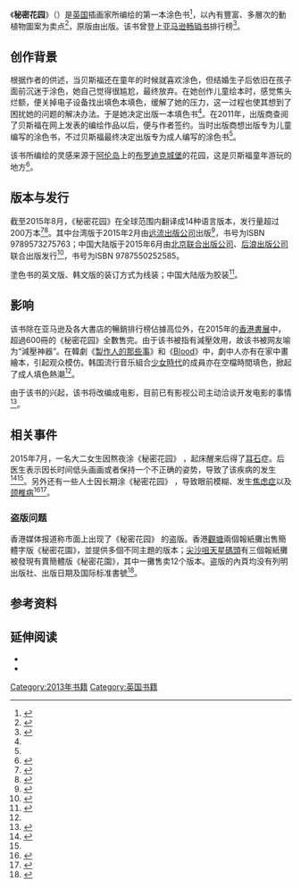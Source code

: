 {{Infobox book
|書名      = 秘密花园
|圖像      = [[File:Secret_Garden_Book.jpg|200px]]
|圖像說明  = 英文版封面
|作者      = {{link-en|乔汉娜·贝斯福|Johanna Basford}}
|原名      = Secret Garden: An Inky Treasure Hunt and Colouring Book
|中文書名  = 秘密花园
|譯者      = 吳琪仁（台湾）
|出版地    = {{GBR}}
|語言      = 英语
|類型      = 艺术类
|出版者    = {{link-en|劳伦斯·金出版公司|Laurence King Publishing}}
|出版日期  = 2013年
|中文版    = 2015年2月（台湾）<br>2015年6月（中国大陆）
|媒介      = 纸质
|頁數      = 96页
|開本      = 
|isbn      = 9781780671062
|下一部作品= [[魔法森林|魔法森林]]
|引用      = 
}}

《'''秘密花园'''》（{{lang-en|''Secret Garden: An Inky Treasure Hunt and Colouring Book''}}）是[[英国|英国]]插画家{{link-en|乔汉娜·贝斯福|Johanna Basford}}所编绘的第一本涂色书<ref name="脑洞大开">{{cite news|date=2015年7月15日|title=涂色书《秘密花园》火爆 看读者如何脑洞大开|url=http://news.163.com/15/0715/16/AUJ0L0MG00014JB6_3.html|newspaper=[[人民网|人民网]]|location=|accessdate=2015年10月1日|archive-url=https://web.archive.org/web/20150729022502/http://news.163.com/15/0715/16/AUJ0L0MG00014JB6_3.html|archive-date=2015年7月29日|dead-url=yes}}</ref>，以內有豐富、多層次的動植物圖案为卖点<ref name="着迷">{{cite news|date=2015年7月28日|title=填色書《秘密花園》令人着迷的5個秘密|url=http://topick.hket.com/article/655610/%E5%A1%AB%E8%89%B2%E6%9B%B8%E3%80%8A%E7%A7%98%E5%AF%86%E8%8A%B1%E5%9C%92%E3%80%8B%E4%BB%A4%E4%BA%BA%E7%9D%80%E8%BF%B7%E7%9A%845%E5%80%8B%E7%A7%98%E5%AF%86|newspaper=香港经济日报|location=|accessdate=2015年10月1日|archive-date=2015年8月13日|archive-url=https://web.archive.org/web/20150813032527/http://topick.hket.com/article/655610/%E5%A1%AB%E8%89%B2%E6%9B%B8%E3%80%8A%E7%A7%98%E5%AF%86%E8%8A%B1%E5%9C%92%E3%80%8B%E4%BB%A4%E4%BA%BA%E7%9D%80%E8%BF%B7%E7%9A%845%E5%80%8B%E7%A7%98%E5%AF%86|dead-url=no}}</ref>，原版由{{link-en|劳伦斯·金出版公司|Laurence King Publishing}}出版。该书曾登上[[亞馬遜公司|亚马逊]][[畅销书|畅销书]]排行榜<ref name="BusinessTimes">{{cite news |last=Herman |first=Barbara |date=March 30, 2015 |title='Secret Garden' Coloring Book Outsells Harper Lee As Adults Seek 'Digital Detox' |url=http://www.ibtimes.com/secret-garden-coloring-book-outsells-harper-lee-adults-seek-digital-detox-1863678 |newspaper=[[国际财经时报|国际财经时报]] |location= |access-date=March 30, 2015 |archive-date=2015-09-24 |archive-url=https://web.archive.org/web/20150924135635/http://www.ibtimes.com/secret-garden-coloring-book-outsells-harper-lee-adults-seek-digital-detox-1863678 |dead-url=no }}</ref>。

==创作背景==
根据作者的供述，当贝斯福还在童年的时候就喜欢涂色，但结婚生子后依旧在孩子面前沉迷于涂色，她自己觉得很尴尬，最终放弃。在她创作儿童绘本时，感觉焦头烂额，便关掉电子设备找出填色本填色，缓解了她的压力，这一过程也使其想到了困扰她的问题的解决办法。于是她决定出版一本填色书<ref name="脑洞大开"/>。在2011年，出版商查阅了贝斯福在网上发表的编绘作品以后，便与作者签约。当时出版商想出版专为儿童编写的涂色书，不过贝斯福最终决定出版专为成人编写的涂色书<ref name="BusinessTimes"/>。

该书所编绘的灵感来源于[[阿伦岛|阿伦岛]]上的[[布罗迪克城堡|布罗迪克城堡]]的花园，这是贝斯福童年游玩的地方<ref>{{cite news |last=Frank |first=Priscilla |date=2015年3月24日 |title=A Coloring Book For Adults, Because Everyone Deserves To Unleash Their Inner Creative |url=http://www.huffingtonpost.com/2015/03/24/johanna-basford_n_6925752.html |newspaper=[[赫芬顿邮报|赫芬顿邮报]] |location= |accessdate=2015年3月30日 |archive-date=2015年3月29日 |archive-url=https://web.archive.org/web/20150329054522/http://www.huffingtonpost.com/2015/03/24/johanna-basford_n_6925752.html |dead-url=no }}</ref>。

==版本与发行==
截至2015年8月，《秘密花园》在全球范围内翻译成14种语言版本，发行量超过200万本<ref>{{cite news |last=Baker |first=Keiligh |date=2015年3月5日 |title=The colour of money: British author sells more than a million copies around the world of her colouring-in books for grown-ups |url=http://www.dailymail.co.uk/news/article-2981484/British-author-sells-million-copies-colouring-book-adults.html |newspaper=[[每日邮报|每日邮报]] |accessdate=2015年3月30日 |archive-date=2015年4月2日 |archive-url=https://web.archive.org/web/20150402151753/http://www.dailymail.co.uk/news/article-2981484/British-author-sells-million-copies-colouring-book-adults.html |dead-url=no }}</ref><ref>{{cite news |date=2015年8月4日 |title=《秘密花园》告诉你纸质书还在（经济透视） |url=http://news.xinhuanet.com/newmedia/2015-08/04/c_134478776.htm |newspaper=[[人民日报|人民日报]] |location= |accessdate=2015年10月1日 |archive-date=2015年10月1日 |archive-url=https://web.archive.org/web/20151001182425/http://news.xinhuanet.com/newmedia/2015-08/04/c_134478776.htm |dead-url=no }}</ref>。其中台湾版于2015年2月由[[远流出版公司|远流出版公司]]出版<ref>{{cite news|date=2015年9月26日|title=著色書正夯 來畫聶隱娘|url=http://www.chinatimes.com/newspapers/20150926000445-260115|newspaper=中时电子报|location=|accessdate=2015年10月1日|archive-date=2015年9月27日|archive-url=https://web.archive.org/web/20150927234535/http://www.chinatimes.com/newspapers/20150926000445-260115|dead-url=no}}</ref>，书号为ISBN 9789573275763；中国大陆版于2015年6月由[[北京联合出版公司|北京联合出版公司]]、[[后浪出版公司|后浪出版公司]]联合出版发行<ref>{{cite news|date=2015年8月3日|title=秘密花园畅销秘密：把涂色与治愈人心联系起来|url=http://www.huaxia.com/tslj/flsj/wh/2015/08/4506605.html|newspaper=华夏经纬网|location=|accessdate=2015年10月1日|archive-date=2015年10月3日|archive-url=https://web.archive.org/web/20151003080318/http://www.huaxia.com/tslj/flsj/wh/2015/08/4506605.html|dead-url=no}}</ref>，书号为ISBN 9787550252585。

塗色书的英文版、韩文版的装订方式为线装；中国大陆版为胶装<ref>{{cite news|date=2015年7月24日|title=秘密花园正版盗版原版中文版英文版之间区别？|url=http://mt.sohu.com/20150724/n417485833.shtml|newspaper=何大兵|location=|accessdate=2015年10月2日|archive-date=2015年10月4日|archive-url=https://web.archive.org/web/20151004145429/http://mt.sohu.com/20150724/n417485833.shtml|dead-url=no}}</ref>。

==影响==
该书除在亚马逊及各大書店的暢銷排行榜佔據高位外，在2015年的[[香港書展|香港書展]]中，超過600冊的《秘密花园》全數售完。由于该书被指有減壓效用，故该书被网友喻为“減壓神器”。在韓劇《[[製作人的那些事|製作人的那些事]]》和《[[Blood|Blood]]》中，劇中人亦有在家中畫繪本，引起观众模仿。韩国流行音乐組合[[少女時代|少女時代]]的成員亦在空檔時間填色，掀起了成人填色熱潮<ref name="着迷"/>。

由于该书的兴起，该书将改编成电影，目前已有影视公司主动洽谈开发电影的事情<ref>{{cite news|date=2015年8月26日|title=涂色书《秘密花园》将改编成电影|url=http://news.sina.com.cn/m/gb/2015-08-26/doc-ifxhcvsc4414479.shtml|newspaper=艺恩网|location=|accessdate=2015年10月2日|archive-date=2015年9月13日|archive-url=https://web.archive.org/web/20150913063642/http://news.sina.com.cn/m/gb/2015-08-26/doc-ifxhcvsc4414479.shtml|dead-url=no}}</ref>。

==相关事件==
2015年7月，一名大二女生因熬夜涂《秘密花园》 ，起床醒来后得了[[耳石|耳石]]症。后医生表示因长时间低头画画或者保持一个不正确的姿势，导致了该疾病的发生<ref>{{cite news|date=2015年7月22日|title=涂《秘密花园》患上“耳石症” 别怪游戏咯|url=http://xian.qq.com/a/20150722/015765.htm|newspaper=健康时报网|location=|accessdate=2015年10月2日|archive-date=2021年1月25日|archive-url=https://web.archive.org/web/20210125133753/https://xian.qq.com/a/20150722/015765.htm|dead-url=no}}</ref><ref name="wzrb"/>。另外还有一些人士因长期涂《秘密花园》 ，导致眼前模糊、发生[[焦虑症|焦虑症]]以及[[颈椎病|颈椎病]]<ref name="wzrb">{{cite news|date=2015年8月7日|title=玩《秘密花园》，居然玩出病了|url=http://www.wzrb.com.cn/article639072show.html|newspaper=温州都市报|location=|accessdate=2015年10月2日|archive-date=2015年8月8日|archive-url=https://web.archive.org/web/20150808213208/http://www.wzrb.com.cn/article639072show.html|dead-url=no}}</ref><ref>{{cite news|date=2015年7月30日|title=画《秘密花园》画出颈椎病|url=http://www.xxcb.cn/health/jiankangzixun/2015-07/9003502.html?source=xxcb.media.baidu.com|newspaper=潇湘晨报（原刊载39健康网）|location=|accessdate=2015年10月2日|archive-date=2021年1月27日|archive-url=https://web.archive.org/web/20210127143918/http://www.xxcb.cn/health/jiankangzixun/2015-07/9003502.html?source=xxcb.media.baidu.com|dead-url=no}}</ref>。

===盗版问题===
香港媒体报道称市面上出现了《秘密花园》 的盗版。香港[[觀塘|觀塘]]兩個報紙攤出售簡體字版《秘密花園》，並提供多個不同主題的版本；[[尖沙咀|尖沙咀]][[天星碼頭|天星碼頭]]有三個報紙攤被發現有賣簡體版《秘密花園》，其中一攤售卖12个版本。盗版的內頁均没有列明出版社、出版日期及国际标准書號<ref>{{cite news|date=2015年8月26日|title=《秘密花園》狂銷　香港出現簡體字盜版|url=http://www.appledaily.com.tw/realtimenews/article/new/20150826/678220/|newspaper=苹果日报|location=|accessdate=2015年10月1日|archive-date=2015年10月4日|archive-url=https://web.archive.org/web/20151004043034/http://www.appledaily.com.tw/realtimenews/article/new/20150826/678220/|dead-url=no}}</ref>。

==参考资料==
{{Reflist|2}}

==延伸阅读==
*{{cite news|last=Alter|first=Alexandra|date=2015年3月29日|title=Grown-Ups Get Out Their Crayons|url=http://www.nytimes.com/2015/03/30/business/media/grown-ups-get-out-their-crayons.html|newspaper=[[纽约时报|纽约时报]]|accessdate=2015年3月30日|archive-date=2015年3月30日|archive-url=https://web.archive.org/web/20150330024359/http://www.nytimes.com/2015/03/30/business/media/grown-ups-get-out-their-crayons.html|dead-url=no}}
*{{cite news|last=|first=|date=2015年3月20日|title=Beat stress and sleep better with colouring books for adults|url=http://www.thestar.com.my/Lifestyle/Health/2015/03/20/Beat-stress-and-sleep-better-with-colouring-books-for-adults/|newspaper=The Star|access-date=2015年3月30日|archive-date=2015年4月2日|archive-url=https://web.archive.org/web/20150402095933/http://www.thestar.com.my/Lifestyle/Health/2015/03/20/Beat-stress-and-sleep-better-with-colouring-books-for-adults/|dead-url=no}}

[[Category:2013年书籍|Category:2013年书籍]]
[[Category:英国书籍|Category:英国书籍]]